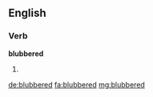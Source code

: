 ==English==

===Verb===
'''blubbered'''

# {{en-past of|blubber}}

[[de:blubbered]]
[[fa:blubbered]]
[[mg:blubbered]]